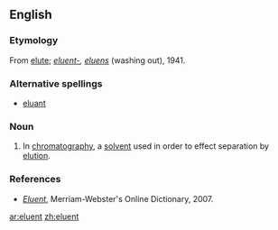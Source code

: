 ==English==

===Etymology===
{{wikipedia}}
From [[elute]]; {{L.}} ''[[eluent-]], [[eluens]]'' (washing out), 1941. 

===Alternative spellings===
*[[eluant]]

===Noun===
{{en-noun}}

# {{analytical chemistry}} In [[chromatography]], a [[solvent]] used in order to effect separation by [[elution]].

===References===

*''[http://www.m-w.com/cgi-bin/dictionary?book=Dictionary&va=eluent Eluent]'', Merriam-Webster's Online Dictionary, 2007.

[[ar:eluent]]
[[zh:eluent]]